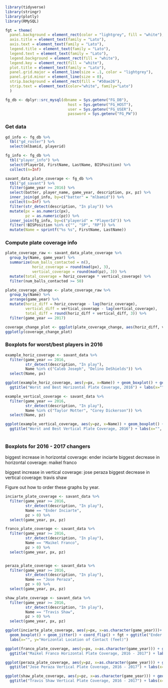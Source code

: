 ```r


library(tidyverse)
library(stringr)
library(plotly)
library(RMySQL)

fgt = theme(
  panel.background = element_rect(color = "lightgrey", fill = "white"),
  axis.title = element_text(family = "Lato"),
  axis.text = element_text(family = "Lato"),
  legend.title = element_text(family = "Lato"),
  legend.text = element_text(family = "Lato"),
  legend.background = element_rect(fill = "white"),
  legend.key = element_rect(fill = "white"),
  plot.title = element_text(family = "Lato"),
  panel.grid.major = element_line(size = .1, color = "lightgrey"),
  panel.grid.minor = element_line(size = 0),
  strip.background = element_rect(fill = "#50ae26"),
  strip.text = element_text(color="white", family="Lato")
  )

fg_db <- dplyr::src_mysql(dbname = Sys.getenv("FG_DB"), 
                            host = Sys.getenv("FG_HOST"), 
                            user = Sys.getenv("FG_USER"),
                            password = Sys.getenv("FG_PW"))
```

### Get data

```r

gd_info <- fg_db %>%
  tbl("gd_roster") %>%
  select(mlbamid, playerid)

fg_info <- fg_db %>%
  tbl("player_info") %>%
  select(PlayerId, FirstName, LastName, BISPosition) %>%
  collect(n=Inf)

savant_data_plate_coverage <- fg_db %>%
  tbl("gd_savant") %>%
  filter(game_year >= 2016) %>%
  select(batter, player_name, game_year, description, px, pz) %>%
  inner_join(gd_info, by=c("batter" = "mlbamid")) %>%
  collect(n=Inf) %>%
  filter(str_detect(description, "In play")) %>%
  mutate(px = as.numeric(px),
         pz = as.numeric(pz)) %>%
  inner_join(fg_info, by=c("playerid" = "PlayerId")) %>%
  filter(!BISPosition %in% c("", "SP", "RP")) %>%
  mutate(Name = sprintf("%s %s", FirstName, LastName))

```

### Compute plate coverage info

```r
plate_coverage_raw <- savant_data_plate_coverage %>%
  group_by(Name, game_year) %>%
  summarize(num_balls_contacted = n(),
            horiz_coverage = round(mad(px), 3),
            vertical_coverage = round(mad(pz), 3)) %>%
  mutate(total_coverage = horiz_coverage * vertical_coverage) %>%
  filter(num_balls_contacted >= 50)

plate_coverage_change <- plate_coverage_raw %>%
  group_by(Name) %>%
  arrange(game_year) %>%
  mutate(horiz_diff = horiz_coverage - lag(horiz_coverage),
         vertical_diff = vertical_coverage - lag(vertical_coverage),
         total_diff = round(horiz_diff + vertical_diff, 3)) %>%
  filter(game_year == 2017)

coverage_change_plot <- ggplot(plate_coverage_change, aes(horiz_diff, vertical_diff, label=Name)) + geom_point() + fgt
ggplotly(coverage_change_plot)
```

### Boxplots for worst/best players in 2016

```r
example_horiz_coverage <- savant_data %>%
  filter(game_year == 2016,
         str_detect(description, "In play"),
         Name %in% c("Caleb Joseph", "Delino DeShields")) %>%
  select(Name, px)

ggplot(example_horiz_coverage, aes(y=px, x=Name)) + geom_boxplot() + geom_jitter() + coord_flip() + fgt +
  ggtitle("Worst and Best Horizontal Plate Coverage, 2016") + labs(x="", y="Horizontal Location of Contact (feet)")

example_vertical_coverage <- savant_data %>%
  filter(game_year == 2016,
         str_detect(description, "In play"),
         Name %in% c("Taylor Motter", "Corey Dickerson")) %>%
  select(Name, pz)

ggplot(example_vertical_coverage, aes(y=pz, x=Name)) + geom_boxplot() + geom_jitter() + coord_flip() + fgt +
  ggtitle("Worst and Best Vertical Plate Coverage, 2016") + labs(x="", y="Vertical Location of Contact (feet)")
           
```


### Boxplots for 2016 - 2017 changers

biggest increase in horizontal coverage: ender inciarte
biggest decrease in horizontal coverage: maikel franco

biggest increase in vertical coverage: jose peraza 
biggest decrease in vertical coverage: travis shaw

Figure out how to order these graphs by year.

```r

inciarte_plate_coverage <- savant_data %>%
  filter(game_year >= 2016,
         str_detect(description, "In play"),
         Name == "Ender Inciarte",
         pz > 0) %>%
  select(game_year, px, pz)

franco_plate_coverage <- savant_data %>%
  filter(game_year >= 2016,
         str_detect(description, "In play"),
         Name == "Maikel Franco",
         pz > 0) %>%
  select(game_year, px, pz)


peraza_plate_coverage <- savant_data %>%
  filter(game_year >= 2016,
         str_detect(description, "In play"),
         Name == "Jose Peraza",
         pz > 0) %>%
  select(game_year, px, pz)

shaw_plate_coverage <- savant_data %>%
  filter(game_year >= 2016,
         str_detect(description, "In play"),
         Name == "Travis Shaw",
         pz > 0) %>%
  select(game_year, px, pz)

ggplot(inciarte_plate_coverage, aes(y=px, x=as.character(game_year)))+ 
  geom_boxplot() + geom_jitter() + coord_flip() + fgt + ggtitle("Ender Inciarte Horizontal Plate Coverage, 2016 - 2017") +
  labs(x="", y="Horizontal Location of Contact (feet)")

ggplot(franco_plate_coverage, aes(y=px, x=as.character(game_year))) + geom_boxplot() + geom_jitter() + coord_flip() + fgt +
  ggtitle("Maikel Franco Horizontal Plate Coverage, 2016 - 2017") + labs(x="", y="Horizontal Location of Contact (feet)")

ggplot(peraza_plate_coverage, aes(y=pz, x=as.character(game_year))) + geom_boxplot() + geom_jitter() + fgt +
  ggtitle("Jose Peraza Vertical Plate Coverage, 2016 - 2017") + labs(x="", y="Vertical Location of Contact (feet)")

ggplot(shaw_plate_coverage, aes(y=pz, x=as.character(game_year))) + geom_boxplot() + geom_jitter() + fgt +
  ggtitle("Travis Shaw Vertical Plate Coverage, 2016 - 2017") + labs(x="", y="Vertical Location of Contact (feet)")


```